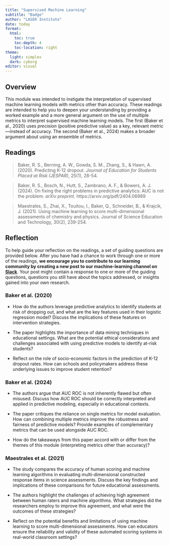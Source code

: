 ```yaml
---
title: "Supervised Machine Learning"
subtitle: "Badge"
author: "LASER Institute"
date: today 
format:
  html:
    toc: true
    toc-depth: 4
    toc-location: right
theme:
  light: simplex
  dark: cyborg
editor: visual
---
```



## Overview

This module was intended to instigate the interpretation of supervised machine learning models with metrics other than accuracy. These readings are intended to help you to deepen your understanding by providing a worked example and a more general argument on the use of multiple metrics to interpret supervised machine learning models. The first (Baker et al., 2020) uses _precision_ (positive predictive value) as a key, relevant metric---instead of accuracy. The second (Baker et al., 2024) makes a broader argument about using an ensemble of metrics.

## Readings

> Baker, R. S., Berning, A. W., Gowda, S. M., Zhang, S., & Hawn, A. (2020). Predicting K-12 dropout. *Journal of Education for Students Placed at Risk (JESPAR)*, 25(1), 28-54.

> Baker, R. S., Bosch, N., Hutt, S., Zambrano, A. F., & Bowers, A. J. (2024). On fixing the right problems in predictive analytics: AUC is not the problem. *arXiv preprint*. https://arxiv.org/pdf/2404.06989

> Maestrales, S., Zhai, X., Touitou, I., Baker, Q., Schneider, B., & Krajcik, J. (2021). Using machine learning to score multi-dimensional assessments of chemistry and physics. Journal of Science Education and Technology, 30(2), 239-254.

## Reflection

To help guide your reflection on the readings, a set of guiding questions are provided below. After you have had a chance to work through one or more of the readings, **we encourage you to contribute to our learning community by creating a new post to our machine-learning channel on [Slack](http://laser-scholars.slack.com/)**. Your post might contain a response to one or more of the guiding questions, questions you still have about the topics addressed, or insights gained into your own research.

### Baker et al. (2020)

-   How do the authors leverage predictive analytics to identify students at risk of dropping out, and what are the key features used in their logistic regression model? Discuss the implications of these features on intervention strategies.

-   The paper highlights the importance of data mining techniques in educational settings. What are the potential ethical considerations and challenges associated with using predictive models to identify at-risk students?

-   Reflect on the role of socio-economic factors in the prediction of K-12 dropout rates. How can schools and policymakers address these underlying issues to improve student retention?

### Baker et al. (2024)

- The authors argue that AUC ROC is not inherently flawed but often misused. Discuss how AUC ROC should be correctly interpreted and applied in predictive modeling, especially in educational contexts.

- The paper critiques the reliance on single metrics for model evaluation. How can combining multiple metrics improve the robustness and fairness of predictive models? Provide examples of complementary metrics that can be used alongside AUC ROC.

- How do the takeaways from this paper accord with or differ from the themes of this module (interpreting metrics other than accuracy)?

### Maestrales et al. (2021)

- The study compares the accuracy of human scoring and machine learning algorithms in evaluating multi-dimensional constructed response items in science assessments. Discuss the key findings and implications of these comparisons for future educational assessments.

- The authors highlight the challenges of achieving high agreement between human raters and machine algorithms. What strategies did the researchers employ to improve this agreement, and what were the outcomes of these strategies?

- Reflect on the potential benefits and limitations of using machine learning to score multi-dimensional assessments. How can educators ensure the reliability and validity of these automated scoring systems in real-world classroom settings?
